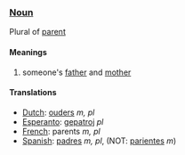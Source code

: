 ===[[Noun]]===

Plural of [[parent]]

====Meanings====
#someone's [[father]] and [[mother]]

====Translations====
*[[Dutch]]: [[ouders]] ''m, pl''
*[[Esperanto]]: [[gepatroj]] ''pl''
*[[French]]: parents ''m, pl''
*[[Spanish]]: [[padres]] ''m, pl'', (NOT: [[pariente]]s ''m'')